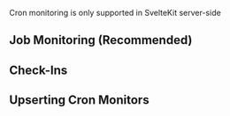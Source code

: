 Cron monitoring is only supported in SvelteKit server-side

## Job Monitoring (Recommended)

<Include name="javascript-crons-job-monitoring.mdx" />

## Check-Ins

<Include name="javascript-crons-checkins.mdx" />

## Upserting Cron Monitors

<Include name="javascript-crons-upsert.mdx" />
